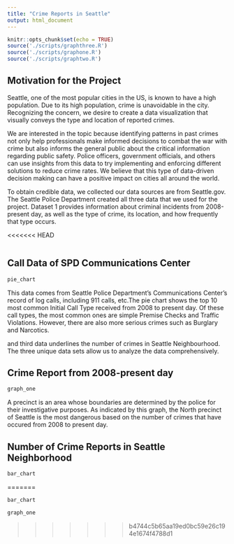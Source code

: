 ---
title: "Crime Reports in Seattle"
output: html_document
---

```{r setup, include=FALSE}
knitr::opts_chunk$set(echo = TRUE)
source('./scripts/graphthree.R')
source('./scripts/graphone.R')
source('./scripts/graphtwo.R')
```

## Motivation for the Project

Seattle, one of the most popular cities in the US, is known to have a high population.  Due to its high population, crime is unavoidable in the city. Recognizing the concern, we desire to create a data visualization that visually conveys the type and location of reported crimes. 

We are interested in the topic because identifying patterns in past crimes not only help professionals make informed decisions to combat the war with crime but also informs the general public about the critical information regarding public safety. Police officers, government officials, and others can use insights from this data to try implementing and enforcing different solutions to reduce crime rates. We believe that this type of data-driven decision making can have a positive impact on cities all around the world.

To obtain credible data,  we collected our data sources are from Seattle.gov. The Seattle Police Department created all three data that we used for the project. Dataset 1 provides information about criminal incidents from 2008-present day, as well as the type of crime, its location, and how frequently that type occurs.

<<<<<<< HEAD


```{r echo=FALSE}
```
## Call Data of SPD Communications Center
```{r echo = FALSE}
pie_chart
```


This data comes from Seattle Police Department's Communications Center's record of log calls, including 911 calls, etc.The pie chart shows the top 10 most common Initial Call Type received from 2008 to present day. Of these call types, the most common ones are simple Premise Checks and Traffic Violations. However, there are also more serious crimes such as Burglary and Narcotics. 


and third data underlines the number of crimes in Seattle Neighbourhood. The three unique data sets allow us to analyze the data comprehensively. 

## Crime Report from 2008-present day
```{r echo=FALSE}
graph_one
```
A precinct is an area whose boundaries are determined by the police for their investigative purposes. As indicated by this graph, the North precinct of Seattle is the most dangerous based on the number of crimes that have occured from 2008 to present day.

## Number of Crime Reports in Seattle Neighborhood
```{r echo=FALSE}
bar_chart
```
=======

```{r echo=FALSE}
bar_chart
```

```{r echo=FALSE}
graph_one
```
>>>>>>> b4744c5b65aa19ed0bc59e26c194e1674f4788d1
